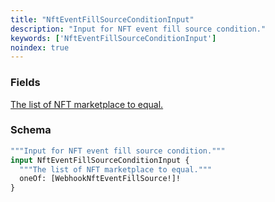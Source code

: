 ```yaml
---
title: "NftEventFillSourceConditionInput"
description: "Input for NFT event fill source condition."
keywords: ['NftEventFillSourceConditionInput']
noindex: true
---
```


### Fields

<a href="/api-reference/types/webhooknfteventfillsource">
  <ResponseField name="oneOf" type="[WebhookNftEventFillSource!]!" required>
    The list of NFT marketplace to equal.
  </ResponseField>
</a>

### Schema


```graphql 
"""Input for NFT event fill source condition."""
input NftEventFillSourceConditionInput {
  """The list of NFT marketplace to equal."""
  oneOf: [WebhookNftEventFillSource!]!
}
```
